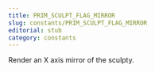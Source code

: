 ```yaml
---
title: PRIM_SCULPT_FLAG_MIRROR
slug: constants/PRIM_SCULPT_FLAG_MIRROR
editorial: stub
category: constants
---
```


<LSLConstant
	name="PRIM_SCULPT_FLAG_MIRROR"
	type="integer"
	value="128"
/>

Render an X axis mirror of the sculpty.
